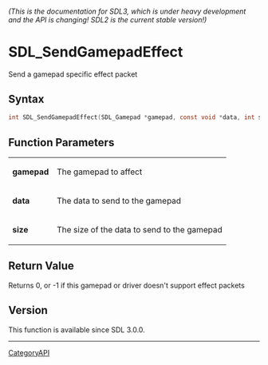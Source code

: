 ====== (This is the documentation for SDL3, which is under heavy development and the API is changing! SDL2 is the current stable version!) ======
= SDL_SendGamepadEffect =

Send a gamepad specific effect packet 

== Syntax ==

<syntaxhighlight lang='c'>
int SDL_SendGamepadEffect(SDL_Gamepad *gamepad, const void *data, int size);
</syntaxhighlight>

== Function Parameters ==

{|
|'''gamepad'''
|The gamepad to affect
|-
|'''data'''
|The data to send to the gamepad
|-
|'''size'''
|The size of the data to send to the gamepad
|}

== Return Value ==

Returns 0, or -1 if this gamepad or driver doesn't support effect packets

== Version ==

This function is available since SDL 3.0.0.

----
[[CategoryAPI]]


